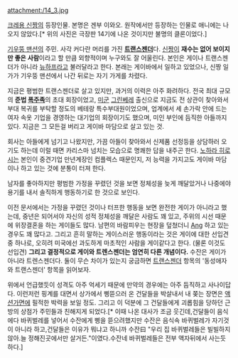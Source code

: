 attachment:/14_3.jpg

[[크레용 신짱]]의 등장인물. 본명은 겐부 이와오. 원작에서만 등장하는 인물로 애니에는 나오지 않았다.[* 위의 사진은 극장판 14기에 나온 것이지만 불명의 클론이었다.]

[[기우뚱 맨션]]의 주민. 사각 커다란 머리를 가진 '''[[트랜스젠더]]'''다. [[신짱]]이 '''재수는 없어 보이지만 좋은 사람'''이라고 할 만큼 외향적이며 누구와도 잘 어울린다. 본인은 게이나 트랜스젠더가 아니라 [[뉴하프]]라고 불러달라고 한다. 본래는 게이바에서 일하고 있었으나, 신짱 일가가 기우뚱 맨션에서 나간 뒤로는 자기 가게를 차렸다.

지금은 평범한 트랜스젠더로 살고 있지만, 과거의 이력은 아주 화려하다. 전국 최대 규모의 '''준법 [[폭주족]]'''의 초대 회장이었고, [[미군]] [[그린베레]] 출신으로 지금도 전 상관이 찾아와서 부대 복귀를 부탁할 정도의 베테랑 특수부대원이었으며, 업계에서 세 손가락 안에 드는 여자 속옷 기업을 경영하는 대기업의 회장이기도 했으며, 미인 부인에 듬직한 아들까지 있다. 지금은 그 모든걸 버리고 게이바 마담으로 살고 있는 것.

회사는 아들에게 넘기고 나왔지만, 가끔 아들이 찾아와서 신제품 선정등을 상담하러 오기도 하는데 이럴 때면 카리스마 넘치는 모습으로 명쾌한 답을 내주곤 한다. [[노하라 히로시]]는 본인이 중견기업 만년계장인 컴플렉스 때문인지, 저 능력을 가지고도 게이바 마담이나 하고 있는 것에 분통이 터져 한다.

남자를 좋아하지만 평범한 가정을 꾸렸던 것을 보면 정체성을 늦게 깨달았거나 나중에야 용기를 내서 솔직하게 행동하기로 한 것으로 보인다.

이전 문서에서는 가정을 꾸렸던 것이나 터프한 행동을 보면 완전한 게이가 아니라고 했는데, 중년은 되어서야 자신의 성적 정체성을 깨달은 사람도 꽤 있고, 주위의 시선 때문에 위장결혼을 하는 게이들도 많다. 남편의 바람피우는 현장을 덮쳤더니 [[Ang]] 하고 있는 경우도 꽤 많다고. 그리고 흔히 말하는 게이스러운 행동이라는 것은 게이에 대한 선입견중 하나로, 오히려 미국에선 과도하게 마초적인 사람을 게이같다고 한다. (물론 이것도 선입견) '''그리고 결정적으로 게이와 트렌스젠더는 엄연히 다른 개념이다.''' 수잔은 게이가 아니라 트렌스젠더다. 둘이 무슨 차이가 있는지 궁금하면 [[트랜스젠더]] 항목의 '동성애자와 트랜스젠더' 항목을 읽어보자.

위에서 언급했듯이 성격도 아주 억세기 때문에 만약의 경우에는 아주 듬직하고 사나이답다. 이런저런 핑계를 대면서 상가에서 삥뜯으러 온 건달들을 박살내서 내 쫒는 장면은 [[액션가면]]에 필적한 박력을 보일 정도. 그리고 이 덕분에 그 건달들에게 괴롭힘을 당하던 근방의 상점가 주민들과 친해지게 되었다.[* 이때 나온 대사가 조금 웃긴데,건달들이 음식에다 바퀴벌레를 넣어서 수잔에게 삥을 뜯으려했지만 수잔은 음식속 바퀴벌레가 자기것이 아니라 하고,건달들은 이유가 뭐냐고 하니까 수잔曰 "우리 집 바퀴벌레들은 빌빌하지 않아.늘 정해진곳에서만 살거든."이였다.수잔네 바퀴벌레들은 전부 액자뒤에서 사는듯하다.]

